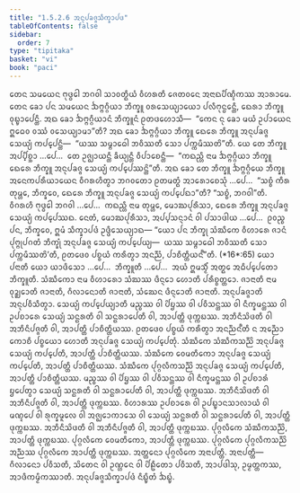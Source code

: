 ```yaml
---
title: "1.5.2.6 ᩋᨶᩩᨸᨡᨩ᩠ᨩᩈᩥᨠ᩠ᨡᩣᨸᨴ"
tableOfContents: false
sidebar:
  order: 7
type: "tipitaka"
basket: "vi"
book: "paci"
---
```



<DynamicBreadcrumb />

<Division number="119" book="paci">

<Paragraph number="415" book="paci">
ᨲᩮᨶ ᩈᨾᨿᩮᨶ ᨻᩩᨴ᩠ᨵᩮᩤ ᨽᨣᩅᩤ ᩈᩣᩅᨲ᩠ᨳᩥᨿᩴ ᩅᩥᩉᩁᨲᩥ ᨩᩮᨲᩅᨶᩮ ᩋᨶᩣᨳᨸᩥᨱ᩠ᨯᩥᨠᩔ ᩋᩣᩁᩣᨾᩮ. ᨲᩮᨶ ᨡᩮᩣ ᨸᨶ ᩈᨾᨿᩮᨶ ᨨᨻ᩠ᨻᨣ᩠ᨣᩥᨿᩣ ᨽᩥᨠ᩠ᨡᩪ ᩅᩁᩈᩮᨿ᩠ᨿᩣᨿᩮᩣ ᨸᩃᩥᨻᩩᨶ᩠ᨵᩮᨶ᩠ᨲᩥ, ᨳᩮᩁᩣ ᨽᩥᨠ᩠ᨡᩪ ᩅᩩᨭ᩠ᨮᩣᨸᩮᨶ᩠ᨲᩥ. ᩋᨳ ᨡᩮᩣ ᨨᨻ᩠ᨻᨣ᩠ᨣᩥᨿᩣᨶᩴ ᨽᩥᨠ᩠ᨡᩪᨶᩴ ᩑᨲᨴᩉᩮᩣᩈᩥ—  “ᨠᩮᨶ ᨶᩩ ᨡᩮᩣ ᨾᨿᩴ ᩏᨸᩣᨿᩮᨶ ᩍᨵᩮᩅ ᩅᩔᩴ ᩅᩈᩮᨿ᩠ᨿᩣᨾᩣ”ᨲᩥ? ᩋᨳ ᨡᩮᩣ ᨨᨻ᩠ᨻᨣ᩠ᨣᩥᨿᩣ ᨽᩥᨠ᩠ᨡᩪ ᨳᩮᩁᩮ ᨽᩥᨠ᩠ᨡᩪ ᩋᨶᩩᨸᨡᨩ᩠ᨩ ᩈᩮᨿ᩠ᨿᩴ ᨠᨸ᩠ᨸᩮᨶ᩠ᨲᩥ—  “ᨿᩔ ᩈᨾ᩠ᨻᩣᨵᩮᩤ ᨽᩅᩥᩔᨲᩥ ᩈᩮᩣ ᨸᨠ᩠ᨠᨾᩥᩔᨲᩦ”ᨲᩥ. ᨿᩮ ᨲᩮ ᨽᩥᨠ᩠ᨡᩪ ᩋᨸ᩠ᨸᩥᨧ᩠ᨨᩣ …ᨸᩮ…  ᨲᩮ ᩏᨩ᩠ᨫᩣᨿᨶ᩠ᨲᩥ ᨡᩥᨿ᩠ᨿᨶ᩠ᨲᩥ ᩅᩥᨸᩣᨧᩮᨶ᩠ᨲᩥ—  “ᨠᨳᨬ᩠ᩉᩥ ᨶᩣᨾ ᨨᨻ᩠ᨻᨣ᩠ᨣᩥᨿᩣ ᨽᩥᨠ᩠ᨡᩪ ᨳᩮᩁᩮ ᨽᩥᨠ᩠ᨡᩪ ᩋᨶᩩᨸᨡᨩ᩠ᨩ ᩈᩮᨿ᩠ᨿᩴ ᨠᨸ᩠ᨸᩮᩔᨶ᩠ᨲᩦ”ᨲᩥ.
</Paragraph>

<Paragraph number="416" book="paci">
ᩋᨳ ᨡᩮᩣ ᨲᩮ ᨽᩥᨠ᩠ᨡᩪ ᨨᨻ᩠ᨻᨣ᩠ᨣᩥᨿᩮ ᨽᩥᨠ᩠ᨡᩪ ᩋᨶᩮᨠᨸᩁᩥᨿᩣᨿᩮᨶ ᩅᩥᨣᩁᩉᩥᨲ᩠ᩅᩣ ᨽᨣᩅᨲᩮᩣ ᩑᨲᨾᨲ᩠ᨳᩴ ᩋᩣᩁᩮᩣᨧᩮᩈᩩᩴ …ᨸᩮ…  “ᩈᨧ᩠ᨧᩴ ᨠᩥᩁ ᨲᩩᨾ᩠ᩉᩮ, ᨽᩥᨠ᩠ᨡᩅᩮ, ᨳᩮᩁᩮ ᨽᩥᨠ᩠ᨡᩪ ᩋᨶᩩᨸᨡᨩ᩠ᨩ ᩈᩮᨿ᩠ᨿᩴ ᨠᨸ᩠ᨸᩮᨳᩣ”ᨲᩥ? “ᩈᨧ᩠ᨧᩴ, ᨽᨣᩅᩤ”ᨲᩥ. ᩅᩥᨣᩁᩉᩥ ᨻᩩᨴ᩠ᨵᩮᩤ ᨽᨣᩅᩤ …ᨸᩮ…  ᨠᨳᨬ᩠ᩉᩥ ᨶᩣᨾ ᨲᩩᨾ᩠ᩉᩮ, ᨾᩮᩣᨥᨸᩩᩁᩥᩈᩣ, ᨳᩮᩁᩮ ᨽᩥᨠ᩠ᨡᩪ ᩋᨶᩩᨸᨡᨩ᩠ᨩ ᩈᩮᨿ᩠ᨿᩴ ᨠᨸ᩠ᨸᩮᩔᨳ. ᨶᩮᨲᩴ, ᨾᩮᩣᨥᨸᩩᩁᩥᩈᩣ, ᩋᨸ᩠ᨸᩈᨶ᩠ᨶᩣᨶᩴ ᩅᩤ ᨸᩈᩣᨴᩤᨿ …ᨸᩮ…  ᩑᩅᨬ᩠ᨧ ᨸᨶ, ᨽᩥᨠ᩠ᨡᩅᩮ, ᩍᨾᩴ ᩈᩥᨠ᩠ᨡᩣᨸᨴᩴ ᩏᨴ᩠ᨴᩥᩈᩮᨿ᩠ᨿᩣᨳ—
</Paragraph>

</Division>
<Division number="120" book="paci">

<Paragraph number="417" book="paci">
<Emphasis>“ᨿᩮᩣ ᨸᨶ ᨽᩥᨠ᩠ᨡᩩ ᩈᩴᨥᩥᨠᩮ ᩅᩥᩉᩣᩁᩮ ᨩᩣᨶᩴ ᨸᩩᨻ᩠ᨻᩩᨸᨣᨲᩴ ᨽᩥᨠ᩠ᨡᩩᩴ ᩋᨶᩩᨸᨡᨩ᩠ᨩ ᩈᩮᨿ᩠ᨿᩴ ᨠᨸ᩠ᨸᩮᨿ᩠ᨿ—  ᨿᩔ ᩈᨾ᩠ᨻᩣᨵᩮᩤ ᨽᩅᩥᩔᨲᩥ ᩈᩮᩣ ᨸᨠ᩠ᨠᨾᩥᩔᨲᩦ’ᨲᩥ, ᩑᨲᨴᩮᩅ ᨸᨧ᩠ᨧᨿᩴ ᨠᩁᩥᨲ᩠ᩅᩣ ᩋᨶᨬ᩠ᨬᩴ, ᨸᩣᨧᩥᨲ᩠ᨲᩥᨿᨶ᩺”</Emphasis>ᨲᩥ. (*16*:<Emphasis>65</Emphasis>)
</Paragraph>

</Division>
<Division number="121" book="paci">

<Paragraph number="418" book="paci">
<Emphasis>ᨿᩮᩣ ᨸᨶᩣ</Emphasis>ᨲᩥ ᨿᩮᩣ ᨿᩣᨴᩥᩈᩮᩣ …ᨸᩮ…  <Emphasis>ᨽᩥᨠ᩠ᨡᩪ</Emphasis>ᨲᩥ …ᨸᩮ…  ᩋᨿᩴ ᩍᨾᩈ᩠ᨾᩥᩴ ᩋᨲ᩠ᨳᩮ ᩋᨵᩥᨸ᩠ᨸᩮᨲᩮᩣ ᨽᩥᨠ᩠ᨡᩪᨲᩥ.
</Paragraph>

<Paragraph number="419" book="paci">
<Emphasis>ᩈᩴᨥᩥᨠᩮᩣ</Emphasis> ᨶᩣᨾ ᩅᩥᩉᩣᩁᩮᩣ ᩈᩴᨥᩔ ᨴᩥᨶ᩠ᨶᩮᩣ ᩉᩮᩣᨲᩥ ᨸᩁᩥᨧ᩠ᨧᨲ᩠ᨲᩮᩣ.
</Paragraph>

<Paragraph number="420" book="paci">
<Emphasis>ᨩᩣᨶᩣᨲᩥ</Emphasis> ᨶᩣᨾ ᩅᩩᨯ᩠ᨰᩮᩣᨲᩥ ᨩᩣᨶᩣᨲᩥ, ᨣᩥᩃᩣᨶᩮᩣᨲᩥ ᨩᩣᨶᩣᨲᩥ, ᩈᩴᨥᩮᨶ ᨴᩥᨶ᩠ᨶᩮᩣᨲᩥ ᨩᩣᨶᩣᨲᩥ.
</Paragraph>

<Paragraph number="421" book="paci">
<Emphasis>ᩋᨶᩩᨸᨡᨩ᩠ᨩᩣ</Emphasis>ᨲᩥ ᩋᨶᩩᨸᩅᩥᩈᩥᨲ᩠ᩅᩣ.
</Paragraph>

<Paragraph number="422" book="paci">
<Emphasis>ᩈᩮᨿ᩠ᨿᩴ ᨠᨸ᩠ᨸᩮᨿ᩠ᨿᩣ</Emphasis>ᨲᩥ ᨾᨬ᩠ᨧᩔ ᩅᩤ ᨸᩦᨮᩔ ᩅᩤ ᨸᩅᩥᩈᨶ᩠ᨲᩔ ᩅᩤ ᨶᩥᨠ᩠ᨡᨾᨶ᩠ᨲᩔ ᩅᩤ ᩏᨸᨧᩣᩁᩮ ᩈᩮᨿ᩠ᨿᩴ ᩈᨶ᩠ᨳᩁᨲᩥ ᩅᩤ ᩈᨶ᩠ᨳᩁᩣᨸᩮᨲᩥ ᩅᩤ, ᩋᩣᨸᨲ᩠ᨲᩥ ᨴᩩᨠ᩠ᨠᨭᩔ. ᩋᨽᩥᨶᩥᩈᩦᨴᨲᩥ ᩅᩤ ᩋᨽᩥᨶᩥᨸᨩ᩠ᨩᨲᩥ ᩅᩤ, ᩋᩣᨸᨲ᩠ᨲᩥ ᨸᩣᨧᩥᨲ᩠ᨲᩥᨿᩔ.
</Paragraph>

<Paragraph number="423" book="paci">
<Emphasis>ᩑᨲᨴᩮᩅ ᨸᨧ᩠ᨧᨿᩴ ᨠᩁᩥᨲ᩠ᩅᩣ ᩋᨶᨬ᩠ᨬᨶ᩺</Emphasis>ᨲᩥ ᨶ ᩋᨬ᩠ᨬᩮᩣ ᨠᩮᩣᨧᩥ ᨸᨧ᩠ᨧᨿᩮᩣ ᩉᩮᩣᨲᩥ ᩋᨶᩩᨸᨡᨩ᩠ᨩ ᩈᩮᨿ᩠ᨿᩴ ᨠᨸ᩠ᨸᩮᨲᩩᩴ.
</Paragraph>

</Division>
<Division number="122" book="paci">

<Paragraph number="424" book="paci">
ᩈᩴᨥᩥᨠᩮ ᩈᩴᨥᩥᨠᩈᨬ᩠ᨬᩦ ᩋᨶᩩᨸᨡᨩ᩠ᨩ ᩈᩮᨿ᩠ᨿᩴ ᨠᨸ᩠ᨸᩮᨲᩥ, ᩋᩣᨸᨲ᩠ᨲᩥ ᨸᩣᨧᩥᨲ᩠ᨲᩥᨿᩔ. ᩈᩴᨥᩥᨠᩮ ᩅᩮᨾᨲᩥᨠᩮᩣ ᩋᨶᩩᨸᨡᨩ᩠ᨩ ᩈᩮᨿ᩠ᨿᩴ ᨠᨸ᩠ᨸᩮᨲᩥ, ᩋᩣᨸᨲ᩠ᨲᩥ ᨸᩣᨧᩥᨲ᩠ᨲᩥᨿᩔ. ᩈᩴᨥᩥᨠᩮ ᨸᩩᨣ᩠ᨣᩃᩥᨠᩈᨬ᩠ᨬᩦ ᩋᨶᩩᨸᨡᨩ᩠ᨩ ᩈᩮᨿ᩠ᨿᩴ ᨠᨸ᩠ᨸᩮᨲᩥ, ᩋᩣᨸᨲ᩠ᨲᩥ ᨸᩣᨧᩥᨲ᩠ᨲᩥᨿᩔ.
</Paragraph>

<Paragraph number="425" book="paci">
ᨾᨬ᩠ᨧᩔ ᩅᩤ ᨸᩦᨮᩔ ᩅᩤ ᨸᩅᩥᩈᨶ᩠ᨲᩔ ᩅᩤ ᨶᩥᨠ᩠ᨡᨾᨶ᩠ᨲᩔ ᩅᩤ ᩏᨸᨧᩣᩁᩴ ᨮᨸᩮᨲ᩠ᩅᩣ ᩈᩮᨿ᩠ᨿᩴ ᩈᨶ᩠ᨳᩁᨲᩥ ᩅᩤ ᩈᨶ᩠ᨳᩁᩣᨸᩮᨲᩥ ᩅᩤ, ᩋᩣᨸᨲ᩠ᨲᩥ ᨴᩩᨠ᩠ᨠᨭᩔ. ᩋᨽᩥᨶᩥᩈᩦᨴᨲᩥ ᩅᩤ ᩋᨽᩥᨶᩥᨸᨩ᩠ᨩᨲᩥ ᩅᩤ, ᩋᩣᨸᨲ᩠ᨲᩥ ᨴᩩᨠ᩠ᨠᨭᩔ. ᩅᩥᩉᩣᩁᩔ ᩏᨸᨧᩣᩁᩮ ᩅᩤ ᩏᨸᨭ᩠ᨮᩣᨶᩈᩣᩃᩣᨿᩴ ᩅᩤ ᨾᨱ᩠ᨯᨸᩮ ᩅᩤ ᩁᩩᨠ᩠ᨡᨾᩪᩃᩮ ᩅᩤ ᩋᨩ᩠ᨫᩮᩣᨠᩣᩈᩮ ᩅᩤ ᩈᩮᨿ᩠ᨿᩴ ᩈᨶ᩠ᨳᩁᨲᩥ ᩅᩤ ᩈᨶ᩠ᨳᩁᩣᨸᩮᨲᩥ ᩅᩤ, ᩋᩣᨸᨲ᩠ᨲᩥ ᨴᩩᨠ᩠ᨠᨭᩔ. ᩋᨽᩥᨶᩥᩈᩦᨴᨲᩥ ᩅᩤ ᩋᨽᩥᨶᩥᨸᨩ᩠ᨩᨲᩥ ᩅᩤ, ᩋᩣᨸᨲ᩠ᨲᩥ ᨴᩩᨠ᩠ᨠᨭᩔ. ᨸᩩᨣ᩠ᨣᩃᩥᨠᩮ ᩈᩴᨥᩥᨠᩈᨬ᩠ᨬᩦ, ᩋᩣᨸᨲ᩠ᨲᩥ ᨴᩩᨠ᩠ᨠᨭᩔ. ᨸᩩᨣ᩠ᨣᩃᩥᨠᩮ ᩅᩮᨾᨲᩥᨠᩮᩣ, ᩋᩣᨸᨲ᩠ᨲᩥ ᨴᩩᨠ᩠ᨠᨭᩔ. ᨸᩩᨣ᩠ᨣᩃᩥᨠᩮ ᨸᩩᨣ᩠ᨣᩃᩥᨠᩈᨬ᩠ᨬᩦ ᩋᨬ᩠ᨬᩔ ᨸᩩᨣ᩠ᨣᩃᩥᨠᩮ ᩋᩣᨸᨲ᩠ᨲᩥ ᨴᩩᨠ᩠ᨠᨭᩔ. ᩋᨲ᩠ᨲᨶᩮᩣ ᨸᩩᨣ᩠ᨣᩃᩥᨠᩮ ᩋᨶᩣᨸᨲ᩠ᨲᩥ.
</Paragraph>

</Division>
<Division number="123" book="paci">

<Paragraph number="426" book="paci">
ᩋᨶᩣᨸᨲ᩠ᨲᩥ—  ᨣᩥᩃᩣᨶᩮᩣ ᨸᩅᩥᩈᨲᩥ, ᩈᩦᨲᩮᨶ ᩅᩤ ᩏᨱ᩠ᩉᩮᨶ ᩅᩤ ᨸᩦᩊᩥᨲᩮᩣ ᨸᩅᩥᩈᨲᩥ, ᩋᩣᨸᨴᩤᩈᩩ, ᩏᨾ᩠ᨾᨲ᩠ᨲᨠᩔ, ᩋᩣᨴᩥᨠᨾ᩠ᨾᩥᨠᩔᩣᨲᩥ.

</Paragraph>
</Division>

<Paragraph number="427" type="center" book="paci">
ᩋᨶᩩᨸᨡᨩ᩠ᨩᩈᩥᨠ᩠ᨡᩣᨸᨴᩴ ᨶᩥᨭ᩠ᨮᩥᨲᩴ ᨨᨭ᩠ᨮᩴ.
</Paragraph>